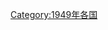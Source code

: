 {{Year by category
|m=1
|c=9
|d=4
|y=9
|cat=各国灾难
|sortkey=*
|parent=各年各国灾难
|subcat=1949年災難
}}
[[Category:1949年各国|Category:1949年各国]]